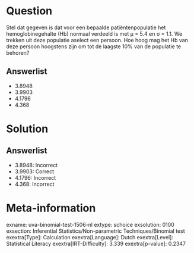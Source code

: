 Question
========

Stel dat gegeven is dat voor een bepaalde patiëntenpopulatie het
hemoglobinegehalte (Hb) normaal verdeeld is met μ = 5.4 en σ = 1.1. We
trekken uit deze populatie aselect een persoon. Hoe hoog mag het Hb van
deze persoon hoogstens zijn om tot de laagste 10% van de populatie te
behoren?

Answerlist
----------

* 3.8948
* 3.9903
* 4.1796
* 4.368

Solution
========

Answerlist
----------

* 3.8948: Incorrect
* 3.9903: Correct
* 4.1796: Incorrect
* 4.368: Incorrect

Meta-information
================
exname: uva-binomial-test-1506-nl
extype: schoice
exsolution: 0100
exsection: Inferential Statistics/Non-parametric Techniques/Binomial test
exextra[Type]: Calculation
exextra[Language]: Dutch
exextra[Level]: Statistical Literacy
exextra[IRT-Difficulty]: 3.339
exextra[p-value]: 0.2347
